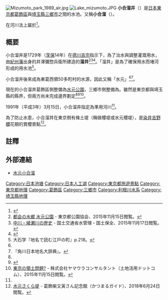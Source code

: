 [[File:Mizumoto_park_1989_air.jpg|thumb]]
[[File:Lake_mizumoto.JPG|thumb]]
'''小合溜井'''（{{jpn|j=小合溜井|hg=こあいためい}}）是[[日本|日本]][[東京都|東京都]][[葛飾區|葛飾區]]與[[埼玉縣|埼玉縣]][[三鄉市|三鄉市]]之間的水池。又稱'''小合溜'''（{{jpn|j=小合溜|hg=こあいだめ}}）。

在河川法上屬於{{link-ja|準用河川|準用河川}}<ref>{{Cite web |date=2009-11 |author=添田直人 |url=http://jslrs.jp/journal/pdf/63-28.pdf |title=水元公園（東京都・葛飾区）でボートが漕げるまで -水辺空間の再構築に関する考察-（レジャー・レクリエーション研究 第63号） |publisher=日本レジャー・レクリエーション学会 |format=PDF |pages=28-31 |accessdate=2018-06-29 |archive-date=2018-06-29 |archive-url=https://web.archive.org/web/20180629134001/http://jslrs.jp/journal/pdf/63-28.pdf |dead-url=no }}</ref>。

== 概要 ==
小合溜井是1729年（[[享保|享保]]14年）在[[德川吉宗|德川吉宗]]指示下，為了治水與調整灌溉用水，由[[紀州藩|紀州藩]]出身的井澤彌惣兵衛所建造的'''溜井'''<ref name="koenkyokai-mizumoto">[http://www.tokyo-park.or.jp/special/mizumoto/ 都会の水郷 水元公園] {{Wayback|url=http://www.tokyo-park.or.jp/special/mizumoto/ |date=20180624121433 }} - 東京都公園協会、2015年11月15日閲覧。</ref><ref>[http://www.mlit.go.jp/river/toukei_chousa/kasen/jiten/nihon_kawa/83028/83028-3_p1.html 中川・綾瀬川の歴史] {{Wayback|url=http://www.mlit.go.jp/river/toukei_chousa/kasen/jiten/nihon_kawa/83028/83028-3_p1.html |date=20150416035615 }} - 国土交通省水管理・国土保全、2015年11月17日閲覧。</ref><ref name="kathleen133">{{Cite web |date=2010-01 |url=http://www.bousai.go.jp/kyoiku/kyokun/kyoukunnokeishou/rep/1947_kathleen_typhoon/pdf/9_chap5.pdf |title=報告書（1947 カスリーン台風）第5章 利根川氾濫流の流下と中川流域 |publisher=内閣府政策統括官 |format=PDF |pages=133-134 |accessdate=2017-11-03 |archiveurl=https://web.archive.org/web/20171107003810/http://www.bousai.go.jp/kyoiku/kyokun/kyoukunnokeishou/rep/1947_kathleen_typhoon/pdf/9_chap5.pdf |archivedate=2017-11-07 |dead-url=no }}</ref>。「溜井」是為了確保用水而堵河形成的用水池<ref>大石学『地名で読む江戸の町』p.218。</ref>。

小合溜井後來成為東葛西領50多町村的水源，因此又稱「水元」<ref name="koenkyokai-mizumoto"/><ref>『角川日本地名大辞典』。</ref>。

現在的小合溜井葛飾區側整備為[[水元公園|水元公園]]，三鄉市側整備為{{link-ja|三鄉公園|みさと公園}}。雖然是東京都與埼玉縣的縣界，但兩方尚未完成邊界劃定<ref name="kathleen133" /><ref>{{Cite web |date=2012-11-06 |url=https://www.news-postseven.com/archives/20121106_153144.html |title=水元公園の池を巡り葛飾区と埼玉県三郷市双方が領有権を主張 |publisher=小学館（NEWSポストセブン） |accessdate=2018-06-24 |archive-date=2018-06-24 |archive-url=https://web.archive.org/web/20180624121614/https://www.news-postseven.com/archives/20121106_153144.html |dead-url=no }}</ref><ref>[http://www.tochikatsuyou.com/adviser/180/source/7193/ 東京の領土問題?] {{Wayback|url=http://www.tochikatsuyou.com/adviser/180/source/7193/ |date=20180624151813 }} - 株式会社ヤマウラコンサルタント（土地活用ドットコム）、2015年11月15日閲覧。</ref>。

1991年（平成3年）3月15日，小合溜井指定為準用河川<ref name="kathleen133" />。

為了防止水患，小合溜井在東京側有條土堤（稱做櫻堤或水元櫻堤），是[[染井吉野櫻|染井吉野櫻]]花期的賞櫻景點<ref>[http://www.katsushika-kanko.com/guide/scene/spot_1249.php 水元さくら堤] {{Wayback|url=http://www.katsushika-kanko.com/guide/scene/spot_1249.php |date=20180624150420 }} - 葛飾柴又寅さん記念館（かつまるガイド）、2018年6月24日閲覧。</ref>。

== 註釋 ==
{{Reflist}}

== 外部連結 ==
* [http://mizumoto-np.topaz.ne.jp/mizumotokoen/koaidame.html 水元小合溜] {{Wayback|url=http://mizumoto-np.topaz.ne.jp/mizumotokoen/koaidame.html |date=20160829203631 }} 
{{coord|35.788059|139.871074|region:JP|display=title}}

{{DEFAULTSORT:Koaitamei}}
[[Category:日本池塘|Category:日本池塘]]
[[Category:日本人工湖|Category:日本人工湖]]
[[Category:東京都旅遊景點|Category:東京都旅遊景點]]
[[Category:東京都地理|Category:東京都地理]]
[[Category:葛飾區|Category:葛飾區]]
[[Category:三鄉市|Category:三鄉市]]
[[Category:利根川水系|Category:利根川水系]]
[[Category:埼玉縣地理|Category:埼玉縣地理]]